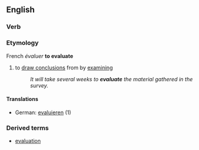 ==English==
===Verb===
===Etymology===
French ''évaluer''
'''to evaluate'''
#to [[draw conclusion]]s from by [[examine|examining]]
#:''It will take several weeks to '''evaluate''' the material gathered in the survey.''
====Translations====
*German: [[evaluieren]] (1)
===Derived terms===
*[[evaluation]]